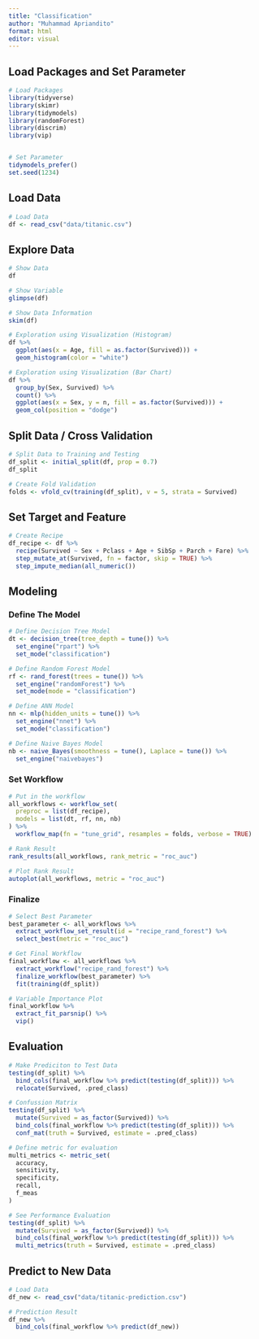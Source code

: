 ```yaml
---
title: "Classification"
author: "Muhammad Apriandito"
format: html
editor: visual
---
```


## Load Packages and Set Parameter

```r
# Load Packages
library(tidyverse)
library(skimr)
library(tidymodels)
library(randomForest)
library(discrim)
library(vip)


# Set Parameter
tidymodels_prefer()
set.seed(1234)
```

## Load Data

```r
# Load Data
df <- read_csv("data/titanic.csv")
```

## Explore Data

```r
# Show Data
df
```

```r
# Show Variable
glimpse(df)
```

```r
# Show Data Information
skim(df)
```

```r
# Exploration using Visualization (Histogram)
df %>%
  ggplot(aes(x = Age, fill = as.factor(Survived))) +
  geom_histogram(color = "white")
```

```r
# Exploration using Visualization (Bar Chart)
df %>%
  group_by(Sex, Survived) %>%
  count() %>%
  ggplot(aes(x = Sex, y = n, fill = as.factor(Survived))) +
  geom_col(position = "dodge")
```

## Split Data / Cross Validation

```r
# Split Data to Training and Testing
df_split <- initial_split(df, prop = 0.7)
df_split
```

```r
# Create Fold Validation
folds <- vfold_cv(training(df_split), v = 5, strata = Survived)
```

## Set Target and Feature

```r
# Create Recipe
df_recipe <- df %>%
  recipe(Survived ~ Sex + Pclass + Age + SibSp + Parch + Fare) %>%
  step_mutate_at(Survived, fn = factor, skip = TRUE) %>%
  step_impute_median(all_numeric())
```

## Modeling

### Define The Model

```r
# Define Decision Tree Model
dt <- decision_tree(tree_depth = tune()) %>%
  set_engine("rpart") %>%
  set_mode("classification")

# Define Random Forest Model
rf <- rand_forest(trees = tune()) %>%
  set_engine("randomForest") %>%
  set_mode(mode = "classification")

# Define ANN Model
nn <- mlp(hidden_units = tune()) %>%
  set_engine("nnet") %>%
  set_mode("classification")

# Define Naive Bayes Model
nb <- naive_Bayes(smoothness = tune(), Laplace = tune()) %>%
  set_engine("naivebayes")
```

### Set Workflow

```r
# Put in the workflow
all_workflows <- workflow_set(
  preproc = list(df_recipe),
  models = list(dt, rf, nn, nb)
) %>%
  workflow_map(fn = "tune_grid", resamples = folds, verbose = TRUE)
```

```r
# Rank Result
rank_results(all_workflows, rank_metric = "roc_auc")
```

```r
# Plot Rank Result
autoplot(all_workflows, metric = "roc_auc")
```

### Finalize

```r
# Select Best Parameter
best_parameter <- all_workflows %>%
  extract_workflow_set_result(id = "recipe_rand_forest") %>%
  select_best(metric = "roc_auc")
```

```r
# Get Final Workflow
final_workflow <- all_workflows %>%
  extract_workflow("recipe_rand_forest") %>%
  finalize_workflow(best_parameter) %>%
  fit(training(df_split))
```

```r
# Variable Importance Plot
final_workflow %>%
  extract_fit_parsnip() %>%
  vip()
```

## Evaluation

```r
# Make Prediciton to Test Data
testing(df_split) %>%
  bind_cols(final_workflow %>% predict(testing(df_split))) %>%
  relocate(Survived, .pred_class)
```

```r
# Confussion Matrix
testing(df_split) %>%
  mutate(Survived = as_factor(Survived)) %>%
  bind_cols(final_workflow %>% predict(testing(df_split))) %>%
  conf_mat(truth = Survived, estimate = .pred_class)
```

```r
# Define metric for evaluation
multi_metrics <- metric_set(
  accuracy,
  sensitivity,
  specificity,
  recall,
  f_meas
)
```

```r
# See Performance Evaluation
testing(df_split) %>%
  mutate(Survived = as_factor(Survived)) %>%
  bind_cols(final_workflow %>% predict(testing(df_split))) %>%
  multi_metrics(truth = Survived, estimate = .pred_class)
```

## Predict to New Data

```r
# Load Data
df_new <- read_csv("data/titanic-prediction.csv")
```

```r
# Prediction Result
df_new %>%
  bind_cols(final_workflow %>% predict(df_new))
```
